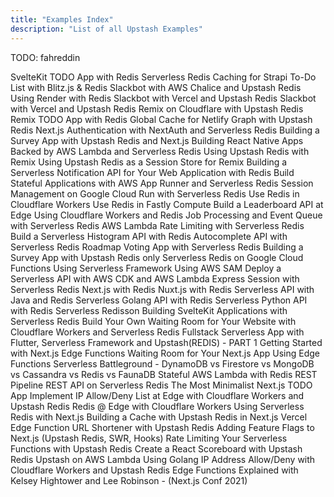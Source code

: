 ```yaml
---
title: "Examples Index"
description: "List of all Upstash Examples"
---
```


TODO: fahreddin

<TagFilters>
  <TagFilters.Item
    externalLink
    type="Article"
    tags={["Svelte"]}
    url="https://blog.upstash.com/sveltekit-todo-redis"
  >
    SvelteKit TODO App with Redis
  </TagFilters.Item>
  <TagFilters.Item
    externalLink
    type="Article"
    tags={["Strapi"]}
    url="https://blog.upstash.com/redis-strapi"
  >
    Serverless Redis Caching for Strapi
  </TagFilters.Item>
  <TagFilters.Item
    externalLink
    type="Article"
    tags={["Blitz.js"]}
    url="https://blog.upstash.com/blitzjs-todo-redis"
  >
    To-Do List with Blitz.js & Redis
  </TagFilters.Item>
  <TagFilters.Item
    externalLink
    type="Article"
    tags={["AWS Chalice", "Slackbot"]}
    url="https://blog.upstash.com/chalice-event-reminder-slackbot"
  >
    Slackbot with AWS Chalice and Upstash Redis
  </TagFilters.Item>
  <TagFilters.Item
    externalLink
    type="Article"
    tags={["Render"]}
    url="https://blog.upstash.com/render-serverless-redis"
  >
    Using Render with Redis
  </TagFilters.Item>
  <TagFilters.Item
    externalLink
    type="Article"
    tags={["Slackbot", "Vercel"]}
    url="https://blog.upstash.com/vercel-note-taker-slackbot"
  >
    Slackbot with Vercel and Upstash Redis
  </TagFilters.Item>
  <TagFilters.Item
    externalLink
    type="Article"
    tags={["Slackbot", "Vercel"]}
    url="https://blog.upstash.com/vercel-note-taker-slackbot"
  >
    Slackbot with Vercel and Upstash Redis
  </TagFilters.Item>
  <TagFilters.Item
    externalLink
    type="Article"
    tags={["Remix", "Cloudflare Workers"]}
    url="https://blog.upstash.com/fast_websites_with_Remix_on_Cloudflare_and_Upstash_Redis"
  >
    Remix on Cloudflare with Upstash Redis
  </TagFilters.Item>
  <TagFilters.Item
    externalLink
    type="Article"
    tags={["Remix"]}
    url="https://blog.upstash.com/remix-todo-redis"
  >
    Remix TODO App with Redis
  </TagFilters.Item>
  <TagFilters.Item
    externalLink
    type="Article"
    tags={["GraphQL", "Netlify"]}
    url="https://blog.upstash.com/netlify-graph-upstash"
  >
    Global Cache for Netlify Graph with Upstash Redis
  </TagFilters.Item>
  <TagFilters.Item
    externalLink
    type="Article"
    tags={["Next.js", "NextAuth"]}
    url="https://blog.upstash.com/next-auth-serverless-redis"
  >
    Next.js Authentication with NextAuth and Serverless Redis
  </TagFilters.Item>
  <TagFilters.Item
    externalLink
    type="Article"
    tags={["Next.js"]}
    url="https://blog.upstash.com/survey-serverless-redis"
  >
    Building a Survey App with Upstash Redis and Next.js
  </TagFilters.Item>
  <TagFilters.Item
    externalLink
    type="Article"
    tags={["React Native", "Mobile"]}
    url="https://blog.upstash.com/serverless-react-native"
  >
    Building React Native Apps Backed by AWS Lambda and Serverless Redis
  </TagFilters.Item>
  <TagFilters.Item
    externalLink
    type="Article"
    tags={["Remix", "Node.js"]}
    url="https://blog.upstash.com/redis-with-remix"
  >
    Using Upstash Redis with Remix
  </TagFilters.Item>
  <TagFilters.Item
    externalLink
    type="Article"
    tags={["Remix", "Node.js"]}
    url="https://blog.upstash.com/redis-session-remix"
  >
    Using Upstash Redis as a Session Store for Remix
  </TagFilters.Item>
  <TagFilters.Item
    externalLink
    type="Article"
    tags={["REST-API", "Backendless"]}
    url="https://docs.upstash.com/redis/tutorials/notification"
  >
    Building a Serverless Notification API for Your Web Application with Redis
  </TagFilters.Item>
  <TagFilters.Item
    externalLink
    type="Article"
    tags={["AWS App Runner", "Node.js"]}
    url="https://docs.upstash.com/redis/tutorials/aws_app_runner_with_redis"
  >
    Build Stateful Applications with AWS App Runner and Serverless Redis
  </TagFilters.Item>
  <TagFilters.Item
    externalLink
    type="Article"
    tags={["Google Cloud"]}
    url="https://docs.upstash.com/redis/tutorials/cloud_run_sessions"
  >
    Session Management on Google Cloud Run with Serverless Redis
  </TagFilters.Item>
  <TagFilters.Item
    externalLink
    type="Article"
    tags={["Cloudflare Workers", "upstash-redis", "REST-API"]}
    url="https://docs.upstash.com/redis/tutorials/cloudflare_workers_with_redis"
  >
    Use Redis in Cloudflare Workers
  </TagFilters.Item>
  <TagFilters.Item
    externalLink
    type="Article"
    tags={["Fastly Compute", "upstash-redis", "REST-API"]}
    url="https://blog.upstash.com/fastly-compute-edge-with-redis"
  >
    Use Redis in Fastly Compute
  </TagFilters.Item>
  <TagFilters.Item
    externalLink
    type="Article"
    tags={["Cloudflare Workers"]}
    url="https://docs.upstash.com/redis/tutorials/edge_leaderboard"
  >
    Build a Leaderboard API at Edge Using Cloudflare Workers and Redis
  </TagFilters.Item>
  <TagFilters.Item
    externalLink
    type="Article"
    tags={["AWS Lambda", "Node.js"]}
    url="https://docs.upstash.com/redis/tutorials/job_processing"
  >
    Job Processing and Event Queue with Serverless Redis
  </TagFilters.Item>
  <TagFilters.Item
    externalLink
    type="Article"
    tags={["AWS Lambda", "Node.js"]}
    url="https://docs.upstash.com/redis/tutorials/rate-limiting"
  >
    AWS Lambda Rate Limiting with Serverless Redis
  </TagFilters.Item>
  <TagFilters.Item
    externalLink
    type="Article"
    tags={["AWS Lambda", "Node.js"]}
    url="https://docs.upstash.com/redis/tutorials/histogram"
  >
    Build a Serverless Histogram API with Redis
  </TagFilters.Item>
  <TagFilters.Item
    externalLink
    type="Article"
    tags={["AWS Lambda", "Node.js"]}
    url="https://docs.upstash.com/redis/tutorials/auto_complete_with_serverless_redis"
  >
    Autocomplete API with Serverless Redis
  </TagFilters.Item>
  <TagFilters.Item
    externalLink
    type="Article"
    tags={["Next.js", "Vercel"]}
    url="https://docs.upstash.com/redis/tutorials/roadmapvotingapp"
  >
    Roadmap Voting App with Serverless Redis
  </TagFilters.Item>
  <TagFilters.Item
    externalLink
    type="Article"
    tags={["Next.js"]}
    url="https://blog.upstash.com/survey-serverless-redis"
  >
    Building a Survey App with Upstash Redis only
  </TagFilters.Item>
  <TagFilters.Item
    externalLink
    type="Article"
    tags={["Google Cloud"]}
    url="https://docs.upstash.com/redis/tutorials/using_google_cloud_functions"
  >
    Serverless Redis on Google Cloud Functions
  </TagFilters.Item>
  <TagFilters.Item
    externalLink
    type="Article"
    tags={["AWS Lambda"]}
    url="https://docs.upstash.com/redis/tutorials/using_serverless_framework"
  >
    Using Serverless Framework
  </TagFilters.Item>
  <TagFilters.Item
    externalLink
    type="Article"
    tags={["AWS Lambda"]}
    url="https://docs.upstash.com/redis/tutorials/using_aws_sam"
  >
    Using AWS SAM
  </TagFilters.Item>
  <TagFilters.Item
    externalLink
    type="Article"
    tags={["AWS Lambda"]}
    url="https://docs.upstash.com/redis/tutorials/api_with_cdk"
  >
    Deploy a Serverless API with AWS CDK and AWS Lambda
  </TagFilters.Item>
  <TagFilters.Item
    externalLink
    type="Article"
    tags={["Node.js"]}
    url="https://docs.upstash.com/redis/tutorials/express_session"
  >
    Express Session with Serverless Redis
  </TagFilters.Item>
  <TagFilters.Item
    externalLink
    type="Article"
    tags={["Next.js"]}
    url="https://docs.upstash.com/redis/tutorials/nextjs_with_redis"
  >
    Next.js with Redis
  </TagFilters.Item>
  <TagFilters.Item
    externalLink
    type="Article"
    tags={["Nuxt.js"]}
    url="https://docs.upstash.com/redis/tutorials/nuxtjs_with_redis"
  >
    Nuxt.js with Redis
  </TagFilters.Item>
  <TagFilters.Item
    externalLink
    type="Article"
    tags={["Java", "AWS Lambda"]}
    url="https://docs.upstash.com/redis/tutorials/serverless_java_redis"
  >
    Serverless API with Java and Redis
  </TagFilters.Item>
  <TagFilters.Item
    externalLink
    type="Article"
    tags={["Go", "AWS Lambda"]}
    url="https://docs.upstash.com/redis/tutorials/goapi"
  >
    Serverless Golang API with Redis
  </TagFilters.Item>
  <TagFilters.Item
    externalLink
    type="Article"
    tags={["Python", "AWS Lambda"]}
    url="https://docs.upstash.com/redis/tutorials/pythonapi"
  >
    Serverless Python API with Redis
  </TagFilters.Item>
  <TagFilters.Item
    externalLink
    type="Article"
    tags={["Java"]}
    url="https://docs.upstash.com/redis/tutorials/redisson"
  >
    Serverless Redisson
  </TagFilters.Item>
  <TagFilters.Item
    externalLink
    type="Article"
    tags={["Svelte", "Netlify"]}
    url="https://blog.upstash.com/svelte-with-serverless-redis"
  >
    Building SvelteKit Applications with Serverless Redis
  </TagFilters.Item>
  <TagFilters.Item
    externalLink
    type="Article"
    tags={["Cloudflare Workers", "upstash-redis", "REST-API"]}
    url="https://blog.upstash.com/cloudflare-workers-waiting-room"
  >
    Build Your Own Waiting Room for Your Website with Cloudflare Workers and
    Serverless Redis
  </TagFilters.Item>
  <TagFilters.Item
    externalLink
    type="Article"
    tags={["AWS Lambda", "Mobile", "Flutter"]}
    url="https://blog.upstash.com/serverless-with-flutter"
  >
    Fullstack Serverless App with Flutter, Serverless Framework and
    Upstash(REDIS) - PART 1
  </TagFilters.Item>
  <TagFilters.Item
    externalLink
    type="Article"
    tags={["Next.js Edge", "Next.js", "Vercel"]}
    url="https://blog.upstash.com/getstarted-nextjs-edge-with-redis"
  >
    Getting Started with Next.js Edge Functions
  </TagFilters.Item>
  <TagFilters.Item
    externalLink
    type="Article"
    tags={["Next.js Edge", "Next.js", "Vercel"]}
    url="https://blog.upstash.com/nextjs-edge-waiting-room"
  >
    Waiting Room for Your Next.js App Using Edge Functions
  </TagFilters.Item>
  <TagFilters.Item
    externalLink
    type="Article"
    tags={["Benchmark"]}
    url="https://blog.upstash.com/serverless-database-benchmark"
  >
    Serverless Battleground - DynamoDB vs Firestore vs MongoDB vs Cassandra vs
    Redis vs FaunaDB
  </TagFilters.Item>
  <TagFilters.Item
    externalLink
    type="Article"
    tags={["AWS Lambda", "REST-API"]}
    url="https://blog.upstash.com/aws-lambda-redis-rest"
  >
    Stateful AWS Lambda with Redis REST
  </TagFilters.Item>
  <TagFilters.Item
    externalLink
    type="Article"
    tags={["REST-API"]}
    url="https://blog.upstash.com/pipeline"
  >
    Pipeline REST API on Serverless Redis
  </TagFilters.Item>
  <TagFilters.Item
    externalLink
    type="Article"
    tags={["Next.js", "Vercel", "REST-API"]}
    url="https://blog.upstash.com/nextjs-todo"
  >
    The Most Minimalist Next.js TODO App
  </TagFilters.Item>
  <TagFilters.Item
    externalLink
    type="Article"
    tags={["Cloudflare Workers", "REST-API"]}
    url="https://blog.upstash.com/edge-guard"
  >
    Implement IP Allow/Deny List at Edge with Cloudflare Workers and Upstash
    Redis
  </TagFilters.Item>
  <TagFilters.Item
    externalLink
    type="Article"
    tags={["Cloudflare Workers"]}
    url="https://blog.upstash.com/redis-cloudflare-workers"
  >
    Redis @ Edge with Cloudflare Workers
  </TagFilters.Item>
  <TagFilters.Item
    externalLink
    type="Video"
    tags={["Next.js", "Vercel"]}
    url="https://www.youtube.com/watch?v=FytxaSVQROc"
  >
    Using Serverless Redis with Next.js
  </TagFilters.Item>
  <TagFilters.Item
    externalLink
    type="Video"
    tags={["Next.js"]}
    url="https://www.youtube.com/watch?v=sBiUqozxY4o"
  >
    Building a Cache with Upstash Redis in Next.js
  </TagFilters.Item>
  <TagFilters.Item
    externalLink
    type="Video"
    tags={["Next.js Edge", "Next.js", "Vercel"]}
    url="https://www.youtube.com/watch?v=hu2SrILiEgE"
  >
    Vercel Edge Function URL Shortener with Upstash Redis
  </TagFilters.Item>
  <TagFilters.Item
    externalLink
    type="Video"
    tags={["Next.js"]}
    url="https://www.youtube.com/watch?v=S1oOlKQo8CY"
  >
    Adding Feature Flags to Next.js (Upstash Redis, SWR, Hooks)
  </TagFilters.Item>
  <TagFilters.Item
    externalLink
    type="Video"
    tags={["Next.js"]}
    url="https://www.youtube.com/watch?v=_opoQpUMqF4"
  >
    Rate Limiting Your Serverless Functions with Upstash Redis
  </TagFilters.Item>
  <TagFilters.Item
    externalLink
    type="Video"
    tags={["Next.js"]}
    url="https://www.youtube.com/watch?v=1Dotv9T7nIs"
  >
    Create a React Scoreboard with Upstash Redis
  </TagFilters.Item>
  <TagFilters.Item
    externalLink
    type="Video"
    tags={["Go", "AWS Lambda"]}
    url="https://www.youtube.com/watch?v=EJ6CJ0GC9lk"
  >
    Upstash on AWS Lambda Using Golang
  </TagFilters.Item>
  <TagFilters.Item
    externalLink
    type="Video"
    tags={["Cloudflare Workers"]}
    url="https://www.youtube.com/watch?v=g6hGJcuscoM"
  >
    IP Address Allow/Deny with Cloudflare Workers and Upstash Redis
  </TagFilters.Item>
  <TagFilters.Item
    externalLink
    type="Video"
    tags={["Vercel", "Next.js Edge"]}
    url="https://www.youtube.com/watch?v=yuxd2kurpzk&t=968s"
  >
    Edge Functions Explained with Kelsey Hightower and Lee Robinson - (Next.js
    Conf 2021)
  </TagFilters.Item>
</TagFilters>
